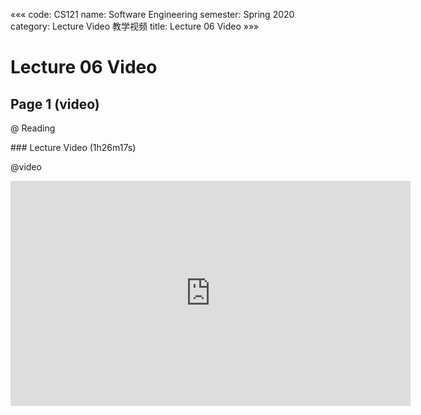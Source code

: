 «««
code: CS121
name: Software Engineering
semester: Spring 2020
category: Lecture Video 教学视频
title: Lecture 06 Video
»»»

# Lecture 06 Video

## Page 1 (video)

@ Reading

<div class="markdown-body">
### Lecture Video (1h26m17s)
</div>

@video

<iframe src="https://watchsb.com/e/u6jjlxk1ksnw.html" frameborder=0 marginwidth=0 marginheight=0 scrolling=no width=640 height=360 allowfullscreen></iframe>


